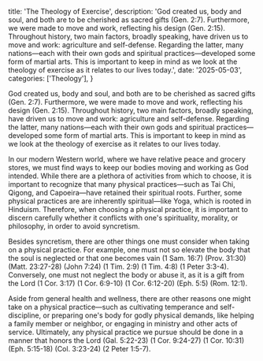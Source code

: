  title: 'The Theology of Exercise',
  description: 'God created us, body and soul, and both are to be cherished as sacred gifts (Gen. 2:7). Furthermore, we were made to move and work, reflecting his design (Gen. 2:15). Throughout history, two main factors, broadly speaking, have driven us to move and work: agriculture and self-defense. Regarding the latter, many nations—each with their own gods and spiritual practices—developed some form of martial arts. This is important to keep in mind as we look at the theology of exercise as it relates to our lives today.',
  date: '2025-05-03',
  categories: ['Theology'],
}

God created us, body and soul, and both are to be cherished as sacred gifts (Gen. 2:7). Furthermore, we were made to move and work, reflecting his design (Gen. 2:15). Throughout history, two main factors, broadly speaking, have driven us to move and work: agriculture and self-defense. Regarding the latter, many nations—each with their own gods and spiritual practices—developed some form of martial arts. This is important to keep in mind as we look at the theology of exercise as it relates to our lives today.

In our modern Western world, where we have relative peace and grocery stores, we must find ways to keep our bodies moving and working as God intended. While there are a plethora of activities from which to choose, it is important to recognize that many physical practices—such as Tai Chi, Qigong, and Capoeira—have retained their spiritual roots. Further, some physical practices are are inherently spiritual—like Yoga, which is rooted in Hinduism. Therefore, when choosing a physical practice, it is important to discern carefully whether it conflicts with one's spirituality, morality, or philosophy, in order to avoid syncretism.

Besides syncretism, there are other things one must consider when taking on a physical practice. For example, one must not so elevate the body that the soul is neglected or that one becomes vain (1 Sam. 16:7) (Prov. 31:30) (Matt. 23:27-28) (John 7:24) (1 Tim. 2:9) (1 Tim. 4:8) (1 Peter 3:3-4). Conversely, one must not neglect the body or abuse it, as it is a gift from the Lord (1 Cor. 3:17) (1 Cor. 6:9-10) (1 Cor. 6:12-20) (Eph. 5:5) (Rom. 12:1).

Aside from general health and wellness, there are other reasons one might take on a physical practice—such as cultivating temperance and self-discipline, or preparing one's body for godly physical demands, like helping a family member or neighbor, or engaging in ministry and other acts of service. Ultimately, any physical practice we pursue should be done in a manner that honors the Lord (Gal. 5:22-23) (1 Cor. 9:24-27) (1 Cor. 10:31) (Eph. 5:15-18) (Col. 3:23-24) (2 Peter 1:5-7).
